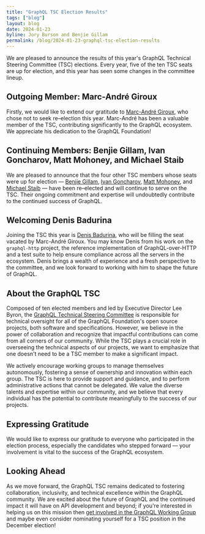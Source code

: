```yaml
---
title: "GraphQL TSC Election Results"
tags: ["blog"]
layout: blog
date: 2024-01-23
byline: Jory Burson and Benjie Gillam
permalink: /blog/2024-01-23-graphql-tsc-election-results
---
```


We are pleased to announce the results of this year's GraphQL Technical Steering Committee (TSC) elections. Every year, five of the ten TSC seats are up for election, and this year has seen some changes in the committee lineup.

## Outgoing Member: Marc-André Giroux

Firstly, we would like to extend our gratitude to [Marc-André Giroux](https://github.com/xuorig), who chose not to seek re–election this year. Marc-André has been a valuable member of the TSC, contributing significantly to the GraphQL ecosystem. We appreciate his dedication to the GraphQL Foundation!

## Continuing Members: Benjie Gillam, Ivan Goncharov, Matt Mohoney, and Michael Staib

We are pleased to announce that the four other TSC members whose seats were up for election — [Benjie Gillam](https://github.com/benjie), [Ivan Goncharov](https://github.com/IvanGoncharov), [Matt Mohoney](https://github.com/mjmahone), and [Michael Staib](https://github.com/michaelstaib) — have been re–elected and will continue to serve on the TSC. Their ongoing commitment and expertise will undoubtedly contribute to the continued success of GraphQL.

## Welcoming Denis Badurina

Joining the TSC this year is [Denis Badurina](https://github.com/enisdenjo), who will be filling the seat vacated by Marc-André Giroux. You may know Denis from his work on the `graphql-http` project, the reference implementation of GraphQL-over-HTTP and a test suite to help ensure compliance across all the servers in the ecosystem. Denis brings a wealth of experience and a fresh perspective to the committee, and we look forward to working with him to shape the future of GraphQL.

## About the GraphQL TSC

Composed of ten elected members and led by Executive Director Lee Byron, the [GraphQL Technical Steering Committee](https://github.com/graphql/graphql-wg/blob/main/GraphQL-TSC.md) is responsible for technical oversight for all of the GraphQL Foundation's open source projects, both software and specifications. However, we believe in the power of collaboration and recognize that impactful contributions can come from all corners of our community. While the TSC plays a crucial role in overseeing the technical aspects of our projects, we want to emphasize that one doesn't need to be a TSC member to make a significant impact.

We actively encourage working groups to manage themselves autonomously, fostering a sense of ownership and innovation within each group. The TSC is here to provide support and guidance, and to perform administrative actions that cannot be delegated. We value the diverse talents and expertise within our community, and we believe that every individual has the potential to contribute meaningfully to the success of our projects.

## Expressing Gratitude

We would like to express our gratitude to everyone who participated in the election process, especially the candidates who stepped forward — your involvement is vital to the success of the GraphQL ecosystem.

## Looking Ahead

As we move forward, the GraphQL TSC remains dedicated to fostering collaboration, inclusivity, and technical excellence within the GraphQL community. We are excited about the future of GraphQL and the continued impact it will have on API development and beyond; if you're interested in helping us on this mission then [get involved in the GraphQL Working Group](https://github.com/graphql/graphql-wg/blob/main/JoiningAMeeting.md) and maybe even consider nominating yourself for a TSC position in the December election!
